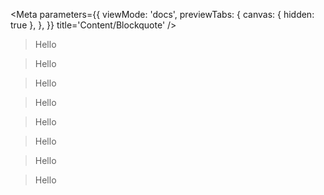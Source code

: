 
<Meta
  parameters={{
    viewMode: 'docs',
    previewTabs: {
      canvas: { hidden: true },
    },
  }}
  title='Content/Blockquote'
/>

<Canvas>
  <Story name='base'>
    <Blockquote>Hello</Blockquote>
  </Story>
</Canvas>

<Canvas>
  <Story name='color'>
    <Blockquote color={'danger'}>Hello</Blockquote>
    <Blockquote color={'dark'}>Hello</Blockquote>
    <Blockquote color={'info'}>Hello</Blockquote>
    <Blockquote color={'secondary'}>Hello</Blockquote>
    <Blockquote color={'warning'}>Hello</Blockquote>
    <Blockquote color={'success'}>Hello</Blockquote>
    <Blockquote color={'primary'}>Hello</Blockquote>
  </Story>
</Canvas>
